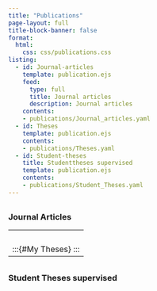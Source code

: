 ```yaml
---
title: "Publications"
page-layout: full
title-block-banner: false
format: 
  html: 
    css: css/publications.css
listing:
  - id: Journal-articles
    template: publication.ejs
    feed: 
      type: full
      title: Journal articles
      description: Journal articles 
    contents:
    - publications/Journal_articles.yaml
  - id: Theses
    template: publication.ejs
    contents:
    - publications/Theses.yaml
  - id: Student-theses 
    title: Studenttheses supervised
    template: publication.ejs
    contents:
    - publications/Student_Theses.yaml
---
```


<br><h3 style="margin:0!important;padding:0!important;text-decoration:none;">Journal Articles</h3>

:::{#Journal-articles}
:::

------------------------------------------------------------------------
<br><h3 style="margin:0!important;padding:0!important;text-decoration:none;">My Theses</h3>

:::{#My Theses}
:::

------------------------------------------------------------------------
<br><h3 style="margin:0!important;padding:0!important;text-decoration:none;">Student Theses supervised </h3>

:::{Student-theses}
:::



